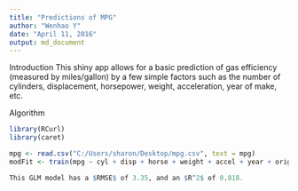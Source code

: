 ```yaml
---
title: "Predictions of MPG"
author: "Wenhao Y"
date: "April 11, 2016"
output: md_document
---
```


Introduction
This shiny app allows for a basic prediction of gas efficiency (measured by miles/gallon) by a few simple factors such as the number of cylinders, displacement, horsepower, weight, acceleration, year of make, etc.



Algorithm

```r
library(RCurl)
library(caret)

mpg <- read.csv("C:/Users/sharon/Desktop/mpg.csv", text = mpg)
modFit <- train(mpg ~ cyl + disp + horse + weight + accel + year + origin, method="glm", data=mpg)

This GLM model has a $RMSE$ of 3.35, and an $R^2$ of 0.818. 


```
